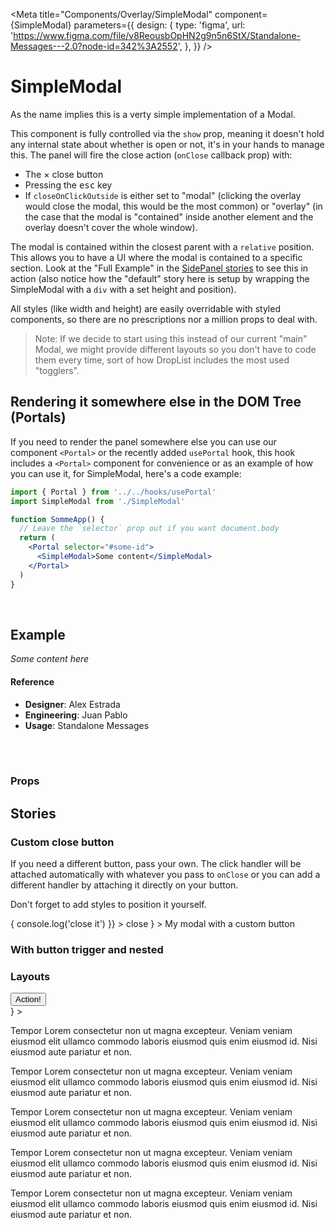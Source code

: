 
<Meta
  title="Components/Overlay/SimpleModal"
  component={SimpleModal}
  parameters={{
    design: {
      type: 'figma',
      url:
        'https://www.figma.com/file/v8ReousbOpHN2g9n5n6StX/Standalone-Messages---2.0?node-id=342%3A2552',
    },
  }}
/>

# SimpleModal

As the name implies this is a verty simple implementation of a Modal.

This component is fully controlled via the `show` prop, meaning it doesn't hold any internal state about whether is open or not, it's in your hands to manage this. The panel will fire the close action (`onClose` callback prop) with:

- The &times; close button
- Pressing the <kbd>esc</kbd> key
- If `closeOnClickOutside` is either set to "modal" (clicking the overlay would close the modal, this would be the most common) or "overlay" (in the case that the modal is "contained" inside another element and the overlay doesn't cover the whole window).

The modal is contained within the closest parent with a `relative` position. This allows you to have a UI where the modal is contained to a specific section. Look at the "Full Example" in the [SidePanel stories](/docs/components-overlay-sidepanel--full-example) to see this in action (also notice how the "default" story here is setup by wrapping the SimpleModal with a `div` with a set height and position).

All styles (like width and height) are easily overridable with styled components, so there are no prescriptions nor a million props to deal with.

> Note: If we decide to start using this instead of our current "main" Modal, we might provide different layouts so you don't have to code them every time, sort of how DropList includes the most used "togglers".

## Rendering it somewhere else in the DOM Tree (Portals)

If you need to render the panel somewhere else you can use our component `<Portal>` or the recently added `usePortal` hook, this hook includes a `<Portal>` component for convenience or as an example of how you can use it, for SimpleModal, here's a code example:

```jsx
import { Portal } from '../../hooks/usePortal'
import SimpleModal from './SimpleModal'

function SommeApp() {
  // Leave the `selector` prop out if you want document.body
  return (
    <Portal selector="#some-id">
      <SimpleModal>Some content</SimpleModal>
    </Portal>
  )
}
```

<br />

## Example

<Canvas>
  <Story name="default">
    <div style={{ position: 'relative', height: '450px' }}>
      <SimpleModal show focusModalOnShow={false}>
        <em>Some content here</em>
      </SimpleModal>
    </div>
  </Story>
</Canvas>

#### Reference

- **Designer**: Alex Estrada
- **Engineering**: Juan Pablo
- **Usage**: Standalone Messages

<br />
<br />

### Props

<ArgsTable of={SimpleModal} />

## Stories

### Custom close button

If you need a different button, pass your own. The click handler will be attached automatically with whatever you pass to `onClose` or you can add a different handler by attaching it directly on your button.

Don't forget to add styles to position it yourself.

<Canvas>
  <Story name="custom close button">
    <div style={{ position: 'relative', height: '450px' }}>
      <SimpleModal
        show
        focusModalOnShow={false}
        customCloseButton={
          <button
            onClick={() => {
              console.log('close it')
            }}
          >
            close
          </button>
        }
      >
        My modal with a custom button
      </SimpleModal>
    </div>
  </Story>
</Canvas>

### With button trigger and nested

<Canvas>
  <Story name="with trigger and nested">
    <div style={{ position: 'relative', height: '450px' }}>
      <SimpleModalWithTrigger />
    </div>
  </Story>
</Canvas>

### Layouts

<Canvas>
  <Story name="header and footer">
    <div style={{ position: 'relative', height: '650px' }}>
      <SimpleModal show focusModalOnShow={false} width="700px">
        <HeaderAndFooter
          withSimpleBar
          heading="Modal title"
          footer={
            <div
              style={{
                display: 'flex',
                flexDirection: 'column',
                justifyContent: 'center',
                height: '100%',
              }}
            >
              <Button theme="blue">Action!</Button>
            </div>
          }
        >
          <p>
            Tempor Lorem consectetur non ut magna excepteur. Veniam veniam
            eiusmod elit ullamco commodo laboris eiusmod quis enim eiusmod id.
            Nisi eiusmod aute pariatur et non.
          </p>
          <p>
            Tempor Lorem consectetur non ut magna excepteur. Veniam veniam
            eiusmod elit ullamco commodo laboris eiusmod quis enim eiusmod id.
            Nisi eiusmod aute pariatur et non.
          </p>
          <p>
            Tempor Lorem consectetur non ut magna excepteur. Veniam veniam
            eiusmod elit ullamco commodo laboris eiusmod quis enim eiusmod id.
            Nisi eiusmod aute pariatur et non.
          </p>
          <p>
            Tempor Lorem consectetur non ut magna excepteur. Veniam veniam
            eiusmod elit ullamco commodo laboris eiusmod quis enim eiusmod id.
            Nisi eiusmod aute pariatur et non.
          </p>
          <p>
            Tempor Lorem consectetur non ut magna excepteur. Veniam veniam
            eiusmod elit ullamco commodo laboris eiusmod quis enim eiusmod id.
            Nisi eiusmod aute pariatur et non.
          </p>
        </HeaderAndFooter>
      </SimpleModal>
    </div>
  </Story>
</Canvas>
